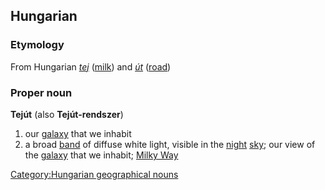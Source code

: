 ==Hungarian==
===Etymology===
From Hungarian ''[[tej]]'' ([[milk]]) and ''[[út]]'' ([[road]])
===Proper noun===
'''Tejút''' (also '''Tejút-rendszer''')

# our [[galaxy]] that we inhabit
# a broad [[band]] of diffuse white light, visible in the [[night]] [[sky]]; our view of the [[galaxy]] that we inhabit; [[Milky Way]]

[[Category:Hungarian geographical nouns]]
